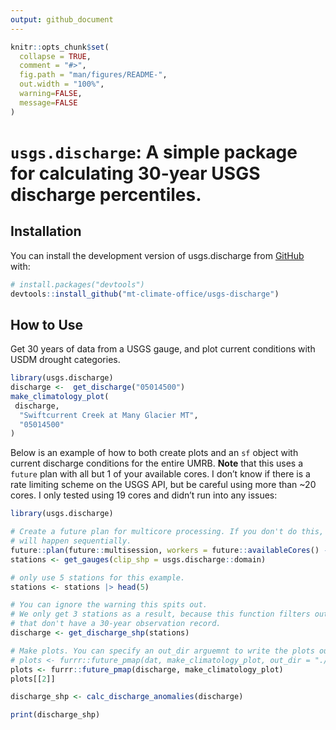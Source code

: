 ```yaml
---
output: github_document
---
```


<!-- README.md is generated from README.Rmd. Please edit that file -->

```r
knitr::opts_chunk$set(
  collapse = TRUE,
  comment = "#>",
  fig.path = "man/figures/README-",
  out.width = "100%",
  warning=FALSE,
  message=FALSE
)
```

# `usgs.discharge`: A simple package for calculating 30-year USGS discharge percentiles.

<!-- badges: start -->
<!-- badges: end -->

## Installation

You can install the development version of usgs.discharge from [GitHub](https://github.com/mt-climate-office/usgs-discharge) with:

``` r
# install.packages("devtools")
devtools::install_github("mt-climate-office/usgs-discharge")
```

## How to Use

Get 30 years of data from a USGS gauge, and plot current conditions with USDM drought categories.
```r
library(usgs.discharge)
discharge <-  get_discharge("05014500")
make_climatology_plot(
 discharge,
  "Swiftcurrent Creek at Many Glacier MT",
  "05014500"
)
```

Below is an example of how to both create plots and an `sf` object with current discharge conditions for the entire UMRB. **Note** that this uses a `future` plan with all but 1 of your available cores. I don't know if there is a rate limiting scheme on the USGS API, but be careful using more than ~20 cores. I only tested using 19 cores and didn't run into any issues:

```r
library(usgs.discharge)

# Create a future plan for multicore processing. If you don't do this, everything
# will happen sequentially.
future::plan(future::multisession, workers = future::availableCores() -1)
stations <- get_gauges(clip_shp = usgs.discharge::domain)

# only use 5 stations for this example.
stations <- stations |> head(5)

# You can ignore the warning this spits out.
# We only get 3 stations as a result, because this function filters out stations
# that don't have a 30-year observation record.
discharge <- get_discharge_shp(stations)

# Make plots. You can specify an out_dir arguemnt to write the plots out to a folder:
# plots <- furrr::future_pmap(dat, make_climatology_plot, out_dir = "./plots")
plots <- furrr::future_pmap(discharge, make_climatology_plot) 
plots[[2]]

discharge_shp <- calc_discharge_anomalies(discharge)

print(discharge_shp)
```
